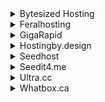 <details>

<summary>Bytesized Hosting</summary>

- Host: `<username><hostname>.bysh.me`
- Port: `DAEMON_PORT`
- TLS: Enabled
- Username: `<username>`
- Password: `<password>`

</details>

<details>

<summary>Feralhosting</summary>

```shell
# Grab credentials via SSH
printf "10.0.0.1\n$(hostname -f)\n$(whoami)\n$(sed -rn 's/(.*)"daemon_port": (.*),/\2/p' ~/.config/deluge/core.conf)\n$(sed -rn "s/$(whoami):(.*):(.*)/\1/p" ~/.config/deluge/auth)\n"
```

- Host: `<hostname>.feralhosting.com`
- Port: `DAEMON_PORT`
- TLS: Enabled
- Username: `<username>`
- Password: `<password>`

</details>

<details>

<summary>GigaRapid</summary>

- Host: `<hostname>` (Each application has a **unique hostname**, which can be found on the apps page)
- Port: `<exposed_daemon_port>`
- TLS: Enabled
- Username: `<username>`
- Password: `<password>`

</details>

<details>

<summary>Hostingby.design</summary>

- Host: `<hostname>.itsby.design`
- Port: `DAEMON_PORT`
- TLS: Enabled
- Username: `<username>`
- Password: `<password>`

</details>

<details>

<summary>Seedhost</summary>

- Host: `<hostname>.seedhost.eu`
- Port: `DAEMON_PORT`
- TLS: Enabled
- Username: `<username>`
- Password: `<password>`

</details>

<details>

<summary>Seedit4.me</summary>

- Host: localhost
- Port: `DAEMON_PORT`
- TLS: Disabled
- Username: `seedit4me`
- Password: `<your slot password>`

</details>

<details>

<summary>Ultra.cc</summary>

- Host: `<hostname>.usbx.me`
- Port: `DAEMON_PORT`
- TLS: Enabled
- Username: `<username>`
- Password: `<password>`

</details>

<details>

<summary>Whatbox.ca</summary>

- Host: `deluge.<yourdomain>.box.ca`
- Port: `DAEMON_PORT`
- TLS: Enabled
- Skip TLS verification (insecure): Off
- Username: `<whatbox username>`
- Password: `<whatbox password>`

</details>
